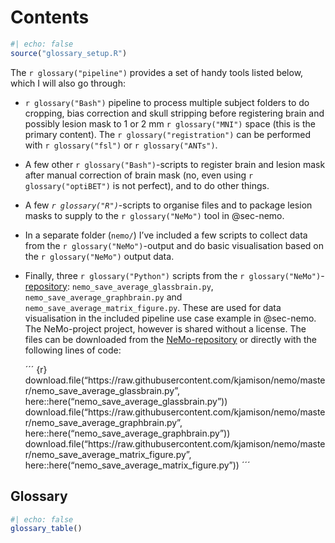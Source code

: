 # Contents {#contents}

```r
#| echo: false
source("glossary_setup.R")
```

The `r glossary("pipeline")` provides a set of handy tools listed below, which I will also go through:

-   `r glossary("Bash")` pipeline to process multiple subject folders to do cropping, bias correction and skull stripping before registering brain and possibly lesion mask to 1 or 2 mm `r glossary("MNI")` space (this is the primary content). The `r glossary("registration")` can be performed with `r glossary("fsl")` or `r glossary("ANTs")`.

-   A few other `r glossary("Bash")`-scripts to register brain and lesion mask after manual correction of brain mask (no, even using `r glossary("optiBET")` is not perfect), and to do other things.

-   A few *`r glossary("R")`*-scripts to organise files and to package lesion masks to supply to the `r glossary("NeMo")` tool in @sec-nemo.

-   In a separate folder (`nemo/`) I've included a few scripts to collect data from the `r glossary("NeMo")`-output and do basic visualisation based on the `r glossary("NeMo")` output data.

-   Finally, three `r glossary("Python")` scripts from the `r glossary("NeMo")`-[repository](https://github.com/kjamison/nemo): `nemo_save_average_glassbrain.py`, `nemo_save_average_graphbrain.py` and `nemo_save_average_matrix_figure.py`. These are used for data visualisation in the included pipeline use case example in @sec-nemo. The NeMo-project project, however is shared without a license. The files can be downloaded from the [NeMo-repository](https://github.com/kjamison/nemo) or directly with the following lines of code:

    ´´´ {r} download.file("https://raw.githubusercontent.com/kjamison/nemo/master/nemo_save_average_glassbrain.py", here::here("nemo_save_average_glassbrain.py")) download.file("https://raw.githubusercontent.com/kjamison/nemo/master/nemo_save_average_graphbrain.py", here::here("nemo_save_average_graphbrain.py")) download.file("https://raw.githubusercontent.com/kjamison/nemo/master/nemo_save_average_matrix_figure.py", here::here("nemo_save_average_matrix_figure.py")) ´´´

## Glossary

```r
#| echo: false
glossary_table()
```
